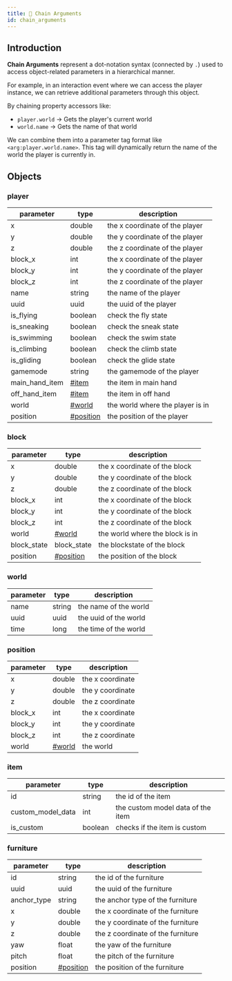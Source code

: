 ```yaml
---
title: 🔗 Chain Arguments
id: chain_arguments
---
```


## Introduction

**Chain Arguments** represent a dot-notation syntax (connected by `.`) used to access object-related parameters in a hierarchical manner.

For example, in an interaction event where we can access the player instance, we can retrieve additional parameters through this object.

By chaining property accessors like:

* `player.world` → Gets the player's current world
* `world.name` → Gets the name of that world

We can combine them into a parameter tag format like `<arg:player.world.name>`. This tag will dynamically return the name of the world the player is currently in.

## Objects

### player

| parameter        | type                   | description                      |
|------------------|------------------------|----------------------------------|
| x                | double                 | the x coordinate of the player   |
| y                | double                 | the y coordinate of the player   |
| z                | double                 | the z coordinate of the player   |
| block\_x         | int                    | the x coordinate of the player   |
| block\_y         | int                    | the y coordinate of the player   |
| block\_z         | int                    | the z coordinate of the player   |
| name             | string                 | the name of the player           |
| uuid             | uuid                   | the uuid of the player           |
| is\_flying       | boolean                | check the fly state              |
| is\_sneaking     | boolean                | check the sneak state            |
| is\_swimming     | boolean                | check the swim state             |
| is\_climbing     | boolean                | check the climb state            |
| is\_gliding      | boolean                | check the glide state            |
| gamemode         | string                 | the gamemode of the player       |
| main\_hand\_item | [#item](#item)         | the item in main hand            |
| off\_hand\_item  | [#item](#item)         | the item in off hand             |
| world            | [#world](#world)       | the world where the player is in |
| position         | [#position](#position) | the position of the player       |

### block

| parameter    | type                   | description                     |
|--------------|------------------------|---------------------------------|
| x            | double                 | the x coordinate of the block   |
| y            | double                 | the y coordinate of the block   |
| z            | double                 | the z coordinate of the block   |
| block\_x     | int                    | the x coordinate of the block   |
| block\_y     | int                    | the y coordinate of the block   |
| block\_z     | int                    | the z coordinate of the block   |
| world        | [#world](#world)       | the world where the block is in |
| block\_state | block\_state           | the blockstate of the block     |
| position     | [#position](#position) | the position of the block       |

### world

| parameter | type   | description           |
|-----------|--------|-----------------------|
| name      | string | the name of the world |
| uuid      | uuid   | the uuid of the world |
| time      | long   | the time of the world |

### position

| parameter | type             | description      |
|-----------|------------------|------------------|
| x         | double           | the x coordinate |
| y         | double           | the y coordinate |
| z         | double           | the z coordinate |
| block\_x  | int              | the x coordinate |
| block\_y  | int              | the y coordinate |
| block\_z  | int              | the z coordinate |
| world     | [#world](#world) | the world        |

### item

| parameter           | type    | description                       |
|---------------------|---------|-----------------------------------|
| id                  | string  | the id of the item                |
| custom\_model\_data | int     | the custom model data of the item |
| is\_custom          | boolean | checks if the item is custom      |

### furniture

| parameter    | type                   | description                       |
|--------------|------------------------|-----------------------------------|
| id           | string                 | the id of the furniture           |
| uuid         | uuid                   | the uuid of the furniture         |
| anchor\_type | string                 | the anchor type of the furniture  |
| x            | double                 | the x coordinate of the furniture |
| y            | double                 | the y coordinate of the furniture |
| z            | double                 | the z coordinate of the furniture |
| yaw          | float                  | the yaw of the furniture          |
| pitch        | float                  | the pitch of the furniture        |
| position     | [#position](#position) | the position of the furniture     |